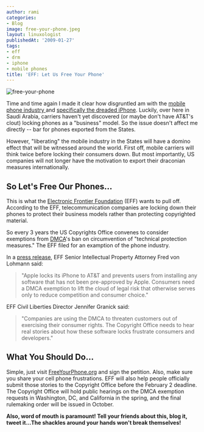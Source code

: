 ```yaml
---
author: rami
categories:
- Blog
image: free-your-phone.jpeg
layout: linuxologist
publishedAt: '2009-01-27'
tags:
- eff
- drm
- iphone
- mobile phones
title: 'EFF: Let Us Free Your Phone'
---
```


![free-your-phone](/assets/images/content/blog/free-your-phone.jpeg)

Time and time again I made it clear how disgruntled am with the [mobile phone industry ](/2007/12/15/its-a-wonderful-internet-but-not-every-pasture/)and [specifically the dreaded iPhone](/2008/07/25/iphone-3g-a-beautiful-jail).  Luckily, over here in Saudi Arabia, carriers haven't yet discovered (or maybe don't have AT&T's clout) locking phones as a "business" model. So the issue doesn't affect me directly -- bar for phones exported from the States.

However, "liberating" the mobile industry in the States will have a domino effect that will be witnessed around the world. First off, mobile carriers will think twice before locking their consumers down. But most importantly, US companies will not longer have the motivation to export their draconian measures internationally.

## So Let's Free Our Phones...

This is what the [Electronic Frontier Foundation](http://www.eff.org) (EFF) wants to pull off. According to the EFF, telecommunication companies are locking down their phones to protect their business models rather than protecting copyrighted material.

So every 3 years the US Copyrights Office convenes to consider exemptions from [DMCA](http://en.wikipedia.org/wiki/Digital_Millennium_Copyright_Act)'s ban on circumvention of "technical protection measures." The EFF filed for an examption of the phone industry. 

In a [press release](http://www.eff.org/press/archives/2009/01/15), EFF Senior Intellectual Property Attorney Fred von Lohmann said:

> "Apple locks its iPhone to AT&T and prevents users from installing any software that has not been pre-approved by Apple. Consumers need a DMCA exemption to lift the cloud of legal risk that otherwise serves only to reduce competition and consumer choice."

EFF Civil Liberties Director Jennifer Granick said:

> "Companies are using the DMCA to threaten customers out of exercising their consumer rights. The Copyright Office needs to hear real stories about how these software locks frustrate consumers and developers."

## What You Should Do...

Simple, just visit [FreeYourPhone.org](http://www.FreeYourPhone.org) and sign the petition. Also, make sure you share your cell phone frustrations. EFF will also help people officially submit those stories to the Copyright Office before the February 2 deadline. The Copyright Office will hold public hearings on the DMCA exemption requests in Washington, DC, and California in the spring, and the final rulemaking order will be issued in October.

**Also, word of mouth is paramount! Tell your friends about this, blog it, tweet it...The shackles around your hands won't break themselves!**